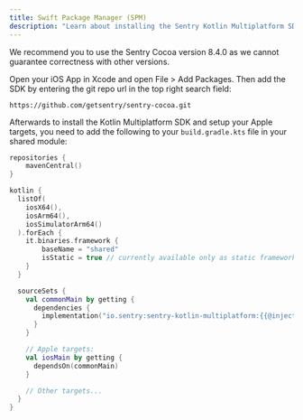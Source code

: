 ```yaml
---
title: Swift Package Manager (SPM)
description: "Learn about installing the Sentry Kotlin Multiplatform SDK with Swift Package Manager."
---
```


<Note>
  We recommend you to use the Sentry Cocoa version 8.4.0 as we cannot guarantee
  correctness with other versions.
</Note>

Open your iOS App in Xcode and open File > Add Packages. Then add the SDK by entering the git repo url in the top right search field:

```text
https://github.com/getsentry/sentry-cocoa.git
```

Afterwards to install the Kotlin Multiplatform SDK and setup your Apple targets, you need to add the following to your `build.gradle.kts` file in your shared module:

```kotlin {filename:shared/build.gradle.kts}
repositories {
    mavenCentral()
}

kotlin {
  listOf(
    iosX64(),
    iosArm64(),
    iosSimulatorArm64()
  ).forEach {
    it.binaries.framework {
        baseName = "shared"
        isStatic = true // currently available only as static framework
    }
  }

  sourceSets {
    val commonMain by getting {
      dependencies {
        implementation("io.sentry:sentry-kotlin-multiplatform:{{@inject packages.version('sentry.kotlin.kmp', '0.0.1-alpha.2') }}")
      }
    }

    // Apple targets:
    val iosMain by getting {
      dependsOn(commonMain)
    }

    // Other targets...
  }
}
```
